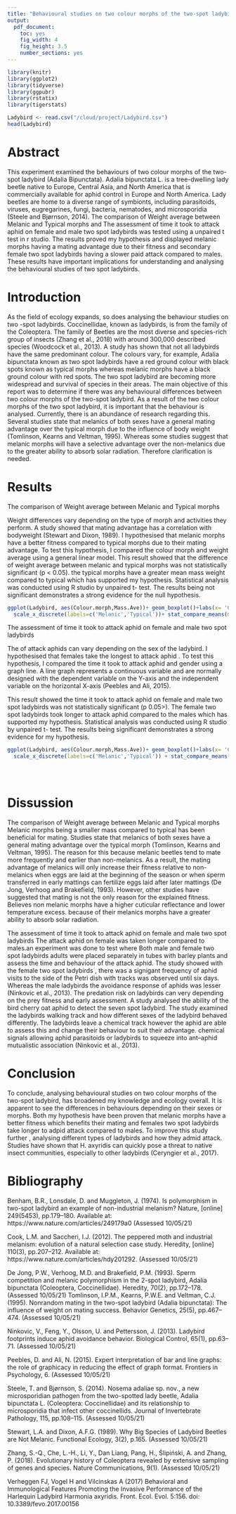 ```yaml
---
title: "Behavioural studies on two colour morphs of the two-spot ladybird (Adalia Bipunctata)"
output: 
  pdf_document: 
    toc: yes
    fig_width: 4
    fig_height: 3.5
    number_sections: yes
---
```


```r
library(knitr)
library(ggplot2)
library(tidyverse)
library(ggpubr)
library(rstatix)
library(tigerstats)

Ladybird <- read.csv("/cloud/project/Ladybird.csv")
head(Ladybird)
```



#              Abstract

This experiment examined the behaviours of two colour morphs of the two-spot ladybird (Adalia Bipunctata). Adalia bipunctata L. is a tree-dwelling lady beetle native to Europe, Central Asia, and North America that is commercially available for aphid control in Europe and North America. Lady beetles are home to a diverse range of symbionts, including parasitoids, viruses, eugregarines, fungi, bacteria, nematodes, and microsporidia (Steele and Bjørnson, 2014). The comparison of Weight average between Melanic and Typical morphs and The assessment of time it took to attack aphid on female and male two spot ladybirds was tested using a unpaired t test in r studio. The results proved my hypothesis and displayed melanic morphs having a mating advantage due to their fitness and secondary female two spot ladybirds having a slower paid attack compared to males. These results have important implications for understanding and analysing the behavioural studies of two spot ladybirds. 

#           Introduction 

As the field of ecology expands, so does analysing the behaviour studies on two -spot ladybirds. Coccinellidae, known as ladybirds, is from the family of the Coleoptera. The family of Beetles are the most diverse and species-rich group of insects (Zhang et al., 2018) with around  300,000 described species (Woodcock et al., 2013). A study has shown that not all ladybirds have the same predominant colour. The colours vary, for example, Adalia bipunctata known as two spot ladybirds have a red ground colour with black spots known as typical morphs whereas melanic morphs have a black ground colour with red spots. The two spot ladybird are becoming more widespread and survival of species in their areas. 
The main objective of this report was to determine if there was any behavioural differences  between two colour morphs of the two-spot ladybird. As a result of the two colour morphs of the two spot ladybird, it is important that the behaviour is analysed. Currently, there is an abundance of research regarding this. Several studies state that melanics of both sexes have a general mating advantage over the typical morph due to the influence of body weight (Tomlinson, Kearns and Veltman, 1995). Whereas some studies suggest that melanic morphs will have a selective advantage over the non-melanics due to the greater ability to absorb solar radiation. Therefore clarification is needed.

# Results 

The comparison of Weight average between Melanic and Typical morphs

Weight differences vary depending on the type of morph and activities they perform. A study showed that mating advantage has a correlation with bodyweight (Stewart and Dixon, 1989).  I hypothesised that melanic morphs have a better fitness compared to typical morphs due to their mating advantage. To test this hypothesis, I compared the colour morph and weight average using a general linear model. 
This result showed that the difference of weight average between melanic and typical morphs was not statistically significant (p < 0.05). the typical morphs have a greater mean mass weight compared to typical which has supported my hypothesis. Statistical analysis was conducted using R studio by unpaired t- test. The results being not significant demonstrates a strong evidence for the null hypothesis. 

``` r

ggplot(Ladybird, aes(Colour.morph,Mass.Ave))+ geom_boxplot()+labs(x= 'Colour Morph', y= 'Average Mass') +
  scale_x_discrete(labels=c('Melanic','Typical'))+ stat_compare_means(method="t.test") 

```


The assessment of time it took to attack aphid on female and male two spot ladybirds 

The of attack aphids can vary depending on the sex of the ladybird. I hypothesised that females take the longest to attack aphid . To test this hypothesis, I compared the time it took to attack aphid and gender using a graph line. A line graph represents a continuous variable and are normally designed with the dependent variable on the Y-axis and the independent variable on the horizontal X-axis (Peebles and Ali, 2015). 

This result showed the time it took to attack aphid on female and male two spot ladybirds was not statistically significant (p  0.05>). The female two spot ladybirds took longer to attack aphid compared to the males  which has supported my hypothesis. Statistical analysis was conducted using R studio by unpaired t- test. The results being  significant demonstrates a strong evidence for my  hypothesis. 

```r
ggplot(Ladybird, aes(Colour.morph,Mass.Ave))+ geom_boxplot()+labs(x= 'Colour Morph', y= 'Average Mass') +
  scale_x_discrete(labels=c('Melanic','Typical')) + stat_compare_means(method="t.test") 





```

# Dissussion 

The comparison of Weight average between Melanic and Typical morphs
Melanic morphs being a smaller mass compared to typical has been beneficial for mating. Studies state that melanics of both sexes have a general mating advantage over the typical morph (Tomlinson, Kearns and Veltman, 1995).  The reason for this because melanic beetles tend to mate more frequently and earlier than non-melanics. As a result, the mating advantage of melanics will only increase their fitness relative to non-melanics when eggs are laid at the beginning of the season or when sperm transferred in early mattings can fertilize eggs laid after later mattings (De Jong, Verhoog and Brakefield, 1993). However, other studies have suggested that mating is not the only reason for the explained fitness. Believes non melanic  morphs have a higher cuticular reflectance and lower temperature excess. because of their  melanics morphs have a greater ability to absorb solar radiation.

The assessment of time it took to attack aphid on female and male two spot ladybirds
The attack aphid on female was taken longer compared to males.an experiment was done to test where Both male and female two spot ladybirds adults were placed separately in tubes with barley plants and assess the time and behaviour of the attack aphid. The study showed with the female two spot ladybirds , there was a signigant frequency of aphid visits to the side of the Petri dish with tracks was observed until six days. Whereas the male ladybirds the avoidance response of aphids was lesser (Ninkovic et al., 2013). 
The predation risk on ladybirds can very depending on the prey fitness and early assessment. A study analysed the ability of the bird cherry oat aphid to detect the seven spot ladybird. The study examined the ladybirds walking track and how different sexes of the ladybird behaved differently. The ladybirds leave a chemical track however the aphid are able to assess this and change their behaviour to suit their advantage. chemical signals allowing aphid parasitoids or ladybirds to squeeze into ant–aphid mutualistic association (Ninkovic et al., 2013).


# Conclusion 

To conclude, analysing behavioural studies on two colour morphs of the two-spot ladybird, has broadened my knowledge and ecology overall. It is apparent to see the differences in behaviours depending on their sexes or morphs. Both my hypothesis have been proven that melanic morphs have a better fitness which benefits their mating and females two spot ladybirds take longer to adpid attack compared to males. To improve this study further , analysing different types of ladybirds and how they admid attack.  Studies have shown that H. axyridis can quickly pose a threat to native insect communities, especially to other ladybirds (Ceryngier et al., 2017).

# Bibliography 

Benham, B.R., Lonsdale, D. and Muggleton, J. (1974). Is polymorphism in two-spot ladybird an example of non-industrial melanism? Nature, [online] 249(5453), pp.179–180. Available at: https://www.nature.com/articles/249179a0 (Assessed 10/05/21)

Cook, L.M. and Saccheri, I.J. (2012). The peppered moth and industrial melanism: evolution of a natural selection case study. Heredity, [online] 110(3), pp.207–212. Available at: https://www.nature.com/articles/hdy201292. (Assessed 10/05/21)

De Jong, P.W., Verhoog, M.D. and Brakefield, P.M. (1993). Sperm competition and melanic polymorphism in the 2-spot ladybird, Adalia bipunctata (Coleoptera, Coccinellidae). Heredity, 70(2), pp.172–178. (Assessed 10/05/21)
Tomlinson, I.P.M., Kearns, P.W.E. and Veltman, C.J. (1995). Nonrandom mating in the two-spot ladybird (Adalia bipunctata): The influence of weight on mating success. Behavior Genetics, 25(5), pp.467–474. (Assessed 10/05/21)


Ninkovic, V., Feng, Y., Olsson, U. and Pettersson, J. (2013). Ladybird footprints induce aphid avoidance behavior. Biological Control, 65(1), pp.63–71. (Assessed 10/05/21)

Peebles, D. and Ali, N. (2015). Expert interpretation of bar and line graphs: the role of graphicacy in reducing the effect of graph format. Frontiers in Psychology, 6. (Assessed 10/05/21)

Steele, T. and Bjørnson, S. (2014). Nosema adaliae sp. nov., a new microsporidian pathogen from the two-spotted lady beetle, Adalia bipunctata L. (Coleoptera: Coccinellidae) and its relationship to microsporidia that infect other coccinellids. Journal of Invertebrate Pathology, 115, pp.108–115. (Assessed 10/05/21)

Stewart, L.A. and Dixon, A.F.G. (1989). Why Big Species of Ladybird Beetles are Not Melanic. Functional Ecology, 3(2), p.165. (Assessed 10/05/21)

Zhang, S.-Q., Che, L.-H., Li, Y., Dan Liang, Pang, H., Ślipiński, A. and Zhang, P. (2018). Evolutionary history of Coleoptera revealed by extensive sampling of genes and species. Nature Communications, 9(1). (Assessed 10/05/21)

Verheggen FJ, Vogel H and Vilcinskas A (2017) Behavioral and Immunological Features Promoting the Invasive Performance of the Harlequin Ladybird Harmonia axyridis. Front. Ecol. Evol. 5:156. doi: 10.3389/fevo.2017.00156

